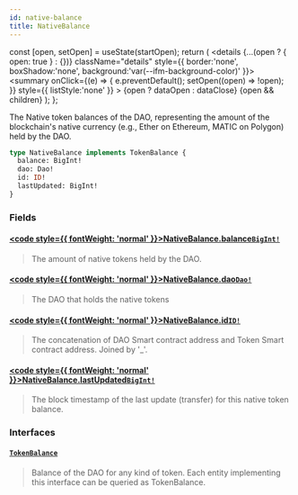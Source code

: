 ```yaml
---
id: native-balance
title: NativeBalance
---
```









  const [open, setOpen] = useState(startOpen);
  return (
    <details {...(open ? { open: true } : {})} className="details" style={{ border:'none', boxShadow:'none', background:'var(--ifm-background-color)' }}>
      <summary
        onClick={(e) => {
          e.preventDefault();
          setOpen((open) => !open);
        }}
        style={{ listStyle:'none' }}
      >
      {open ? dataOpen : dataClose}
      </summary>
      {open && children}
    </details>
  );
};








The Native token balances of the DAO, representing the amount of the blockchain's native currency
(e.g., Ether on Ethereum, MATIC on Polygon) held by the DAO.


```graphql
type NativeBalance implements TokenBalance {
  balance: BigInt!
  dao: Dao!
  id: ID!
  lastUpdated: BigInt!
}
```




### Fields

#### [<code style={{ fontWeight: 'normal' }}>NativeBalance.<b>balance</b></code>](#)<Bullet />[`BigInt!`](/docs/next/subgraph/reference-guide/scalars/big-int) <Badge class="badge badge--secondary" text="non-null"/> <Badge class="badge badge--secondary" text="scalar"/> 
> 
> 
>  The amount of native tokens held by the DAO. 
> 

#### [<code style={{ fontWeight: 'normal' }}>NativeBalance.<b>dao</b></code>](#)<Bullet />[`Dao!`](/docs/next/subgraph/reference-guide/objects/dao) <Badge class="badge badge--secondary" text="non-null"/> <Badge class="badge badge--secondary" text="object"/> 
> 
> 
>  The DAO that holds the native tokens
> 

#### [<code style={{ fontWeight: 'normal' }}>NativeBalance.<b>id</b></code>](#)<Bullet />[`ID!`](/docs/next/subgraph/reference-guide/scalars/id) <Badge class="badge badge--secondary" text="non-null"/> <Badge class="badge badge--secondary" text="scalar"/> 
> 
> 
>  The concatenation of DAO Smart contract address and Token Smart contract address. Joined by '_'. 
> 

#### [<code style={{ fontWeight: 'normal' }}>NativeBalance.<b>lastUpdated</b></code>](#)<Bullet />[`BigInt!`](/docs/next/subgraph/reference-guide/scalars/big-int) <Badge class="badge badge--secondary" text="non-null"/> <Badge class="badge badge--secondary" text="scalar"/> 
> 
> 
>  The block timestamp of the last update (transfer) for this native token balance. 
> 

### Interfaces

#### [`TokenBalance`](/docs/next/subgraph/reference-guide/interfaces/token-balance) <Badge class="badge badge--secondary" text="interface"/> 
> 
> 
> Balance of the DAO for any kind of token. Each entity implementing this interface can be queried as TokenBalance.
> 





